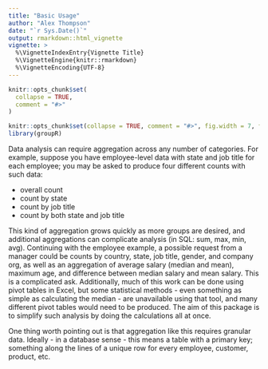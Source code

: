 ```yaml
---
title: "Basic Usage"
author: "Alex Thompson"
date: "`r Sys.Date()`"
output: rmarkdown::html_vignette
vignette: >
  %\VignetteIndexEntry{Vignette Title}
  %\VignetteEngine{knitr::rmarkdown}
  %\VignetteEncoding{UTF-8}
---
```


```r
knitr::opts_chunk$set(
  collapse = TRUE,
  comment = "#>"
)
```

```r
knitr::opts_chunk$set(collapse = TRUE, comment = "#>", fig.width = 7, fig.height = 7, fig.align = "center")
library(groupR)
```

Data analysis can require aggregation across any number of categories. For example, suppose you have employee-level data with state and job title for each employee; you may be asked to produce four different counts with such data: 

- overall count
- count by state
- count by job title
- count by both state and job title

This kind of aggregation grows quickly as more groups are desired, and additional aggregations can complicate analysis (in SQL: sum, max, min, avg). Continuing with the employee example, a possible request from a manager could be counts by country, state, job title, gender, and company org, as well as an aggregation of average salary (median and mean), maximum age, and difference between median salary and mean salary. This is a complicated ask. Additionally, much of this work can be done using pivot tables in Excel, but some statistical methods - even something as simple as calculating the median - are unavailable using that tool, and many different pivot tables would need to be produced. The aim of this package is to simplify such analysis by doing the calculations all at once.

One thing worth pointing out is that aggregation like this requires granular data. Ideally - in a database sense - this means a table with a primary key; something along the lines of a unique row for every employee, customer, product, etc.
